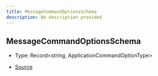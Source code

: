 ```yaml
---
title: MessageCommandOptionsSchema
description: No description provided
---
```


## MessageCommandOptionsSchema

- Type: Record\<string, ApplicationCommandOptionType>

- [Source](https://github.com/underctrl-io/commandkit/blob/83ef44f10b86e30835e8636786e5222cac412af9/packages/commandkit/src/app/commands/MessageCommandParser.ts#L23)